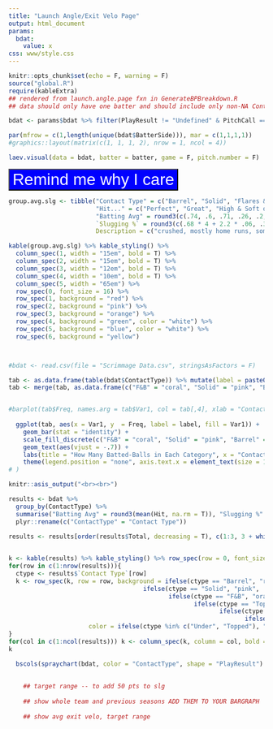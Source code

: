 ```yaml
---
title: "Launch Angle/Exit Velo Page"
output: html_document
params:
  bdat:
    value: x
css: www/style.css
---
```


```r
knitr::opts_chunk$set(echo = F, warning = F)
source("global.R")
require(kableExtra)
## rendered from launch.angle.page fxn in GenerateBPBreakdown.R
## data should only have one batter and should include only non-NA ContactType and PlayResult

```

```r
bdat <- params$bdat %>% filter(PlayResult != "Undefined" & PitchCall == "InPlay")

par(mfrow = c(1,length(unique(bdat$BatterSide))), mar = c(1,1,1,1))
#graphics::layout(matrix(c(1, 1, 1, 2), nrow = 1, ncol = 4))

laev.visual(data = bdat, batter = batter, game = F, pitch.number = F)

```

<script>
function showhidefxn(element_id) {
  var x = document.getElementById(element_id);
  if(x.style.display === "none") {
    x.style.display = "block";
  } else{
    x.style.display = "none"
  }
}
function close_window() {
  if (confirm("Close Window?")) {
    close();
  }
}


</script>
<!-- <a href="javascript:window.open('','_self').close();">close</a> -->
<button onclick="showhidefxn('whycare')" style='background-color: blue; font-size: 2rem; color: white;'>Remind me why I care</button>
<br>
<div id="whycare" style='display: none;'>
<p>
<b>Launch Angle</b> and <b>Exit Velo</b> tell you how well you hit a ball

<b>Launch Angle</b> tells you how high you hit it (groundball/line drive/fly ball)

<b>Exit Velo</b> tells you how hard you hit it

Together they can tell if the ball's likely to fall in for a hit, get over the fence, and so on

<!-- The only other difference-makers are  -->
<!-- 1. where you hit it (down the line/up the middle/6 hole) -->
<!-- 2. where the fielders are positioned -->

Basically they tell you what your good contact looks like and what your bad contact looks like. The goal of course is to turn bad contact into good contact.


There are categories that have similar results. They're listed below from best (top 3) to worst (bottom 3)

<br>
</p>
</div>

```r

group.avg.slg <- tibble("Contact Type" = c("Barrel", "Solid", "Flares & Burners", "Topped", "Under", "Weak"), 
                        "Hit..." = c("Perfect", "Great", "High & Soft or Low & Hard", "Too Low", "Too High", "Too Soft"),
                        "Batting Avg" = round3(c(.74, .6, .71, .26, .2, .1)), 
                        `Slugging %` = round3(c(.68 * 4 + 2.2 * .06, .35 * 4 + .25 * 2.2, .57 + .14 * 2.2, .24 + .02 * 2.2, .11 + .07 * 2.2 + .02 * 4, .180)),
                        Description = c("crushed, mostly home runs, some flyouts (probably to center)", "also crushed but less, home run/double/flyout in corner/gaps/center", "mostly singles, rocket groundballs and flares/texas leaguers that just clear the infield", "groundouts, both routine and rollovers", "flyouts, both routine and popouts", "dribbler, probably won't pass the mound, often a check swing"))

kable(group.avg.slg) %>% kable_styling() %>% 
  column_spec(1, width = "15em", bold = T) %>% 
  column_spec(2, width = "15em", bold = T) %>% 
  column_spec(3, width = "12em", bold = T) %>% 
  column_spec(4, width = "10em", bold = T) %>% 
  column_spec(5, width = "65em") %>%
  row_spec(0, font_size = 16) %>%
  row_spec(1, background = "red") %>%
  row_spec(2, background = "pink") %>% 
  row_spec(3, background = "orange") %>% 
  row_spec(4, background = "green", color = "white") %>% 
  row_spec(5, background = "blue", color = "white") %>%
  row_spec(6, background = "yellow")



#bdat <- read.csv(file = "Scrimmage Data.csv", stringsAsFactors = F)
```

<!-- ### Go on -->
<!-- The tan area (WEAK) are weakly hit -- under 60 mph, you're check-swinging or barely getting a piece. If you have a lot in that area you're probably getting fooled a lot and should work on that -->

<!-- Most bad contact is either  -->

<!-- <b>Topped</b> -- meaning you hit over top of it/groundout/rollover it -->

<!-- or <b>Under</b> -- meaning you hit under it/fly out/pop it up -->

<!-- This page tells you how you're mishitting the ball. The hard part (fixing it) is your job. The coaches and I can suggest drills or mechanics to focus on.  -->

<!-- One of the best ways to work on it, as simple as it sounds, is to try to hit the ball lower or higher and pick some kind of target. Some guys like trying to hit the top of the ball when they're under it or the bottom of the ball when they're topping it. -->

<!-- - above flares -->
<!-- - timing vs. bat path -->
<!-- - solid contact to barrels -->



```r
tab <- as.data.frame(table(bdat$ContactType)) %>% mutate(label = paste0(Freq, " (", percent(Freq / sum(Freq)), "%)"))
tab <- merge(tab, as.data.frame(c("F&B" = "coral", "Solid" = "pink", "Barrel" = "red", "Topped" = "darkgreen", "Under" = "skyblue", "Weak" = "palegoldenrod")), by.x = "Var1", by.y = "row.names")


#barplot(tab$Freq, names.arg = tab$Var1, col = tab[,4], xlab = "Contact Category", ylab = "", main = "How Many Batted-Balls in Each Category")
  
  ggplot(tab, aes(x = Var1, y  = Freq, label = label, fill = Var1)) +
    geom_bar(stat = "identity") +
    scale_fill_discrete(c("F&B" = "coral", "Solid" = "pink", "Barrel" = "red", "Topped" = "darkgreen", "Under" = "skyblue", "Weak" = "palegoldenrod")) +
    geom_text(aes(vjust = -.7)) +
    labs(title = "How Many Batted-Balls in Each Category", x = "Contact Group", y = "") +
    theme(legend.position = "none", axis.text.x = element_text(size = 18, face = "bold"), axis.title.x = element_text(size = 20, face = "bold"), title = element_text(size = 19, face = "bold.italic"))
# )

knitr::asis_output("<br><br>")

results <- bdat %>%
  group_by(ContactType) %>%
  summarise("Batting Avg" = round3(mean(Hit, na.rm = T)), "Slugging %" = round3(mean(Bases, na.rm = T)), "1B" = sum(`1B`, na.rm = T), "2B" = sum(`2B`, na.rm = T), "3B" = sum(`3B`, na.rm = T), HR = sum(`HR`, na.rm = T), Out = sum(Out, na.rm = T), Error = sum(Error, na.rm = T), Total = n()) %>%
  plyr::rename(c("ContactType" = "Contact Type"))

results <- results[order(results$Total, decreasing = T), c(1:3, 3 + which(colSums(results[,-c(1:3)]) > 0))]
  

```

```r
k <- kable(results) %>% kable_styling() %>% row_spec(row = 0, font_size = 16)
for(row in c(1:nrow(results))){
  ctype <- results$`Contact Type`[row]
  k <- row_spec(k, row = row, background = ifelse(ctype == "Barrel", "red", 
                                     ifelse(ctype == "Solid", "pink", 
                                            ifelse(ctype == "F&B", "orange", 
                                                   ifelse(ctype == "Topped", "green", 
                                                          ifelse(ctype == "Under", "blue", 
                                                                 ifelse(ctype == "Weak", "yellow", "")))))),
                      color = ifelse(ctype %in% c("Under", "Topped"), "white", "black"))
}
for(col in c(1:ncol(results))) k <- column_spec(k, column = col, bold = T, width = ifelse(col <= 3, "7em", "4em"))
k
```


```r
 

  bscols(spraychart(bdat, color = "ContactType", shape = "PlayResult") %>% layout(legend = list(borderwidth = 12)), widths = 12)
  
    
    ## target range -- to add 50 pts to slg
    
    ## show whole team and previous seasons ADD THEM TO YOUR BARGRAPH
    
    ## show avg exit velo, target range
  

```